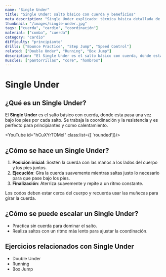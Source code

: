 ```yaml
---
name: "Single Under"
title: "Single Under: salto básico con cuerda y beneficios"
meta_description: "Single Under explicado: técnica básica detallada de salto con cuerda, beneficios principales y consejos prácticos para progresar."
thumbnail: "/images/single-under.jpg"
tags: ["cuerda", "cardio", "coordinación"]
material: ["comba", "cuerda"]
category: "cardio"
difficulty: "principiante"
drills: ["Bounce Practice", "Step Jump", "Speed Control"]
related: ["Double Under", "Running", "Box Jump"]
description: "El Single Under es el salto básico con cuerda, donde esta pasa una vez bajo los pies. Es ideal para mejorar la coordinación y la resistencia básica."
muscles: ["pantorrillas", "core", "hombros"]
---
```


# Single Under

## ¿Qué es un Single Under?
El **Single Under** es el salto básico con cuerda, donde esta pasa una vez bajo los pies por cada salto. Se trabaja la coordinación y la resistencia y es perfecto para principiantes y como calentamiento.

<YouTube id="hCuXYrTOMxI" class:list={[ 'rounded']}/>

## ¿Cómo se hace un Single Under?
1. **Posición inicial**: Sostén la cuerda con las manos a los lados del cuerpo y los pies juntos.
2. **Ejecución**: Gira la cuerda suavemente mientras saltas justo lo necesario para que pase bajo los pies.
3. **Finalización**: Aterriza suavemente y repite a un ritmo constante.

Los codos deben estar cerca del cuerpo y recuerda usar las muñecas para girar la cuerda.

## ¿Cómo se puede escalar un Single Under?
- Practica sin cuerda para dominar el salto.
- Realiza saltos con un ritmo más lento para ajustar la coordinación.

## Ejercicios relacionados con Single Under
- Double Under
- Running
- Box Jump
